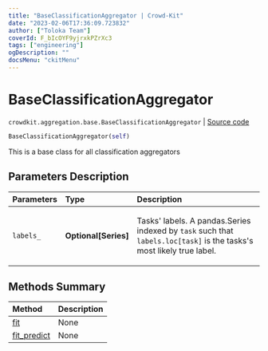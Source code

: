 ```yaml
---
title: "BaseClassificationAggregator | Crowd-Kit"
date: "2023-02-06T17:36:09.723832"
author: ["Toloka Team"]
coverId: F_bIcOYF9yjrxkPZrXc3
tags: ["engineering"]
ogDescription: ""
docsMenu: "ckitMenu"
---
```


# BaseClassificationAggregator
`crowdkit.aggregation.base.BaseClassificationAggregator` | [Source code](https://github.com/Toloka/crowd-kit/blob/v1.2.0/crowdkit/aggregation/base/__init__.py#L17)

```python
BaseClassificationAggregator(self)
```

This is a base class for all classification aggregators

## Parameters Description

| Parameters | Type | Description |
| :----------| :----| :-----------|
`labels_`|**Optional\[Series\]**|<p>Tasks&#x27; labels. A pandas.Series indexed by `task` such that `labels.loc[task]` is the tasks&#x27;s most likely true label.</p>
## Methods Summary

| Method | Description |
| :------| :-----------|
[fit](/docs-new/crowd-kit/reference/crowdkit.aggregation.base.BaseClassificationAggregator.fit)| None
[fit_predict](/docs-new/crowd-kit/reference/crowdkit.aggregation.base.BaseClassificationAggregator.fit_predict)| None
